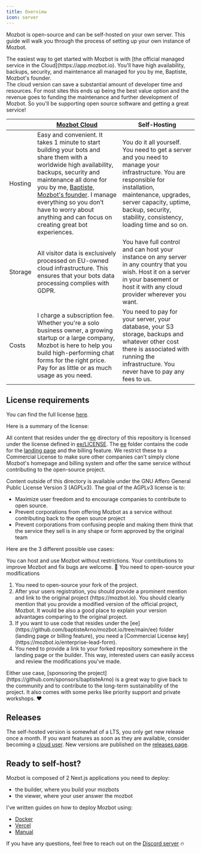 ```yaml
---
title: Overview
icon: server
---
```


Mozbot is open-source and can be self-hosted on your own server. This guide will walk you through the process of setting up your own instance of Mozbot.

<Note>
  The easiest way to get started with Mozbot is with [the official managed
  service in the Cloud](https://app.mozbot.io). You'll have high availability,
  backups, security, and maintenance all managed for you by me, Baptiste,
  Mozbot's founder.
  <br />
  The cloud version can save a substantial amount of developer time and
  resources. For most sites this ends up being the best value option and the
  revenue goes to funding the maintenance and further development of Mozbot. So
  you'll be supporting open source software and getting a great service!
</Note>

|         | [Mozbot Cloud](https://app.mozbot.io)                                                                                                                                                                                                                                                                                                                          | Self-Hosting                                                                                                                                                                                                                                         |
| ------- | -------------------------------------------------------------------------------------------------------------------------------------------------------------------------------------------------------------------------------------------------------------------------------------------------------------------------------------------------------------- | ---------------------------------------------------------------------------------------------------------------------------------------------------------------------------------------------------------------------------------------------------- |
| Hosting | Easy and convenient. It takes 1 minute to start building your bots and share them with a worldwide high availability, backups, security and maintenance all done for you by me, [Baptiste, Mozbot's founder](https://twitter.com/baptisteArno). I manage everything so you don’t have to worry about anything and can focus on creating great bot experiences. | You do it all yourself. You need to get a server and you need to manage your infrastructure. You are responsible for installation, maintenance, upgrades, server capacity, uptime, backup, security, stability, consistency, loading time and so on. |
| Storage | All visitor data is exclusively processed on EU-owned cloud infrastructure. This ensures that your bots data processing complies with GDPR.                                                                                                                                                                                                                    | You have full control and can host your instance on any server in any country that you wish. Host it on a server in your basement or host it with any cloud provider wherever you want.                                                              |
| Costs   | I charge a subscription fee. Whether you're a solo business owner, a growing startup or a large company, Mozbot is here to help you build high-performing chat forms for the right price. Pay for as little or as much usage as you need.                                                                                                                      | You need to pay for your server, your database, your S3 storage, backups and whatever other cost there is associated with running the infrastructure. You never have to pay any fees to us.                                                          |

## License requirements

You can find the full license [here](https://raw.githubusercontent.com/baptisteArno/mozbot.io/main/LICENSE).

Here is a summary of the license:

All content that resides under the [ee](https://github.com/baptisteArno/mozbot.io/tree/main/ee) directory of this repository is licensed under the license defined in [ee/LICENSE](https://raw.githubusercontent.com/baptisteArno/mozbot.io/main/ee/LICENSE). The [ee](https://github.com/baptisteArno/mozbot.io/tree/main/ee) folder contains the code for the [landing page](https://mozbot.io) and the billing feature. We restrict these to a Commercial License to make sure other companies can't simply clone Mozbot's homepage and billing system and offer the same service without contributing to the open-source project.

Content outside of this directory is available under the GNU Affero General Public License Version 3 (AGPLv3). The goal of the AGPLv3 license is to:

- Maximize user freedom and to encourage companies to contribute to open source.
- Prevent corporations from offering Mozbot as a service without contributing back to the open source project
- Prevent corporations from confusing people and making them think that the service they sell is in any shape or form approved by the original team

Here are the 3 different possible use cases:

<AccordionGroup>
<Accordion title="You'd like to self-host Mozbot as-is without modifying the source code and you don't have the intention to commercialize your version of Mozbot.">
  You can host and use Mozbot without restrictions. Your contributions to
  improve Mozbot and fix bugs are welcome. 💙
</Accordion>

<Accordion title="You'd like to fork the project to build your own features on top of Mozbot and you don't have the intention to commercialize your version of Mozbot.">
  You need to open-source your modifications
</Accordion>

<Accordion title="You'd like to commercialize your own version of Mozbot">
  <ol>
    <li>You need to open-source your fork of the project.</li>
    <li>
      After your users registration, you should provide a prominent mention and
      link to the original project (https://mozbot.io). You should clearly
      mention that you provide a modified version of the official project,
      Mozbot. It would be also a good place to explain your version advantages
      comparing to the original project.
    </li>
    <li>If you want to use code that resides under the [ee](https://github.com/baptisteArno/mozbot.io/tree/main/ee) folder (landing page or billing feature), you need a [Commercial License key](https://mozbot.io/enterprise-lead-form).</li>
    <li>You need to provide a link to your forked repository somewhere in the landing page or the builder. This way, interested users can easily access and review the modifications you've made.</li>
  </ol>
</Accordion>
</AccordionGroup>

<Note>
  Either use case, [sponsoring the
  project](https://github.com/sponsors/baptisteArno) is a great way to give back
  to the community and to contribute to the long-term sustainability of the
  project. It also comes with some perks like priority support and private
  workshops. ❤️
</Note>

## Releases

The self-hosted version is somewhat of a LTS, you only get new release once a month. If you want features as soon as they are available, consider becoming a [cloud user](https://app.mozbot.io). New versions are published on the [releases page](https://github.com/baptisteArno/mozbot.io/releases).

## Ready to self-host?

Mozbot is composed of 2 Next.js applications you need to deploy:

- the builder, where you build your mozbots
- the viewer, where your user answer the mozbot

I've written guides on how to deploy Mozbot using:

- [Docker](/self-hosting/deploy/docker)
- [Vercel](/self-hosting/deploy/vercel)
- [Manual](/self-hosting/deploy/manual)

If you have any questions, feel free to reach out on the [Discord server](https://mozbot.io/discord) 🔥

